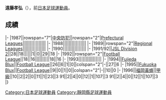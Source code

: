 {{Infobox football biography
|name=遠藤孝弘
|image=
|fullname=遠藤孝弘
|birth_date={{Birth date and age|1968|7|7}}
|cityofbirth=[[静岡縣|静岡縣]]
|countryofbirth=[[日本|日本]]
|position=[[前鋒_(足球)|前鋒]]
|currentclub=
|years=1987-1996
|clubs=[[福岡黃蜂|中央防犯 / Fujieda Blux / Fukuoka Blux / 福岡黃蜂]]
|caps(goals)=
|nationalyears=
|nationalteam=
|nationalcaps(goals)=
}}
'''遠藤孝弘'''（{{Bd|1968年|7月7日||}}），前[[日本|日本]][[足球|足球]][[運動員|運動員]]。

==成績==
{{Football player club statistics 1|YYN}}
{{Football player club statistics 2|JPN|YYN}}
|-
|1987||rowspan="7"|[[福岡黃蜂|中央防犯]]||rowspan="2"|[[Japanese_Prefectural_Leagues|Prefectural Leagues]]||||||||||||||||
|-
|1988||||||||||||||||
|-
|1989||rowspan="2"|[[Japanese_Regional_Leagues|Regional Leagues]]||||||||||||||||
|-
|1990||||||||||||||||
|-
|1991/92||[[Japan_Soccer_League|JSL Division 2]]||28||18||||||1||0||29||18
|-
|1992||rowspan="2"|[[Japan_Football_League|Football League]]||18||16||||||||||18||16
|-
|1993||||||||||||||||
|-
|1994||[[福岡黃蜂|Fujieda Blux]]||[[Japan_Football_League|Football League]]||26||6||1||0||colspan="2"|-||27||6
|-
|1995||[[福岡黃蜂|Fukuoka Blux]]||[[Japan_Football_League|Football League]]||9||0||1||0||colspan="2"|-||10||0
|-
|1996||[[福岡黃蜂|福岡黃蜂]]||[[日本職業足球甲級聯賽|甲級]]||10||2||2||0||11||1||23||3
{{Football player club statistics 3|1|JPN}}91||2||4||0||12||1||107||3
{{Football player club statistics 5}}91||2||4||0||12||1||107||3
|}

{{Japan-sport-bio-stub}}
{{Soccer-player-stub}}
[[Category:日本足球運動員|Category:日本足球運動員]]
[[Category:靜岡縣足球運動員|Category:靜岡縣足球運動員]]